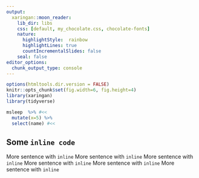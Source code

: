 ```yaml
---
output:
  xaringan::moon_reader:
    lib_dir: libs
    css: [default, my_chocolate.css, chocolate-fonts]
    nature:
      highlightStyle:  rainbow
      highlightLines: true
      countIncrementalSlides: false
    seal: false
editor_options: 
  chunk_output_type: console
---
```



```r
options(htmltools.dir.version = FALSE)
knitr::opts_chunk$set(fig.width=6, fig.height=4)
library(xaringan)
library(tidyverse) 
```


```r
msleep  %>% #<<
  mutate(x=5) %>%
  select(name) #<<
```

## Some `inline code`

More sentence with `inline` More sentence with `inline` More sentence with `inline` More sentence with `inline` More sentence with `inline` More sentence with `inline` 